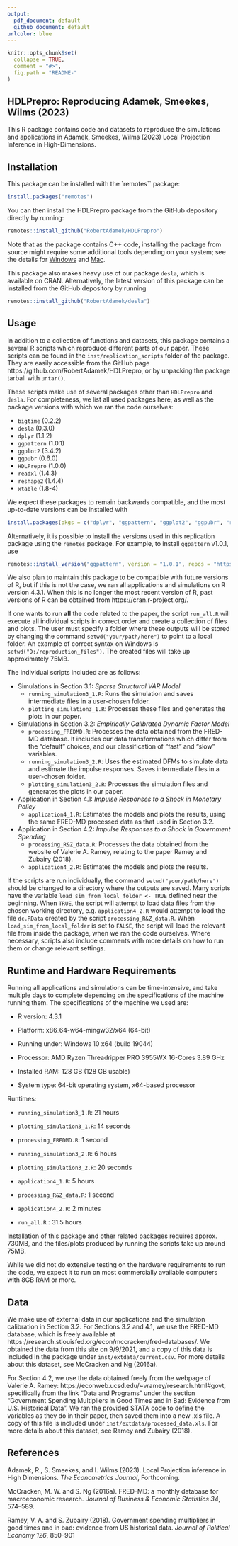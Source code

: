 ```yaml
---
output: 
  pdf_document: default
  github_document: default
urlcolor: blue
---
```


<!-- README.md is generated from README.Rmd. Please edit that file -->

```r
knitr::opts_chunk$set(
  collapse = TRUE,
  comment = "#>",
  fig.path = "README-"
)
```

## HDLPrepro: Reproducing Adamek, Smeekes, Wilms (2023)

This R package contains code and datasets to reproduce the
    simulations and applications in Adamek, Smeekes, Wilms (2023) Local
    Projection Inference in High-Dimensions.
    
## Installation
This package can be installed with the `remotes`` package:
``` r
install.packages("remotes")
```
You can then install the HDLPrepro package from the GitHub depository directly by running:
```r
remotes::install_github("RobertAdamek/HDLPrepro")
```
Note that as the package contains C++ code, installing the package from source might require some additional tools depending on your system; see the details for [Windows](https://cran.r-project.org/bin/windows/Rtools/) and [Mac](https://mac.r-project.org/tools/).

This package also makes heavy use of our package `desla`, which is available on CRAN. Alternatively, the latest version of this package can be installed from the GitHub depository by running
```r
remotes::install_github("RobertAdamek/desla")
```
## Usage
In addition to a collection of functions and datasets, this package contains a several R scripts which reproduce different parts of our paper. These scripts can be found in the `inst/replication_scripts` folder of the package. They are easily accessible from the GitHub page https://github.com/RobertAdamek/HDLPrepro, or by unpacking the package tarball with `untar()`. 

These scripts make use of several packages other than `HDLPrepro` and `desla`. For completeness, we list all used packages here, as well as the package versions with which we ran the code ourselves:

- `bigtime` (0.2.2)
- `desla` (0.3.0)
- `dplyr` (1.1.2)
- `ggpattern` (1.0.1)
- `ggplot2` (3.4.2)
- `ggpubr` (0.6.0)
- `HDLPrepro` (1.0.0)
- `readxl` (1.4.3)
- `reshape2` (1.4.4)
- `xtable` (1.8-4)

We expect these packages to remain backwards compatible, and the most up-to-date versions can be installed with
```r
install.packages(pkgs = c("dplyr", "ggpattern", "ggplot2", "ggpubr", "readxl", "reshape2"))
```
Alternatively, it is possible to install the versions used in this replication package using the `remotes` package. For example, to install `ggpattern` v1.0.1, use
```r
remotes::install_version("ggpattern", version = "1.0.1", repos = "https://cloud.r-project.org")
```

We also plan to maintain this package to be compatible with future versions of R, but if this is not the case, we ran all applications and simulations on R version 4.3.1. When this is no longer the most recent version of R, past versions of R can be obtained from https://cran.r-project.org/.

If one wants to run **all** the code related to the paper, the script `run_all.R` will execute all individual scripts in correct order and create a collection of files and plots. The user must specify a folder where these outputs will be stored by changing the command `setwd("your/path/here")` to point to a local folder. An example of correct syntax on Windows is `setwd("D:/reproduction_files")`. The created files will take up approximately 75MB.

The individual scripts included are as follows:

- Simulations in Section 3.1: *Sparse Structural VAR Model*
  - `running_simulation3_1.R`: Runs the simulation and saves intermediate files in a user-chosen folder.
  - `plotting_simulation3_1.R`: Processes these files and generates the plots in our paper. 
- Simulations in Section 3.2: *Empirically Calibrated Dynamic Factor Model*
  - `processing_FREDMD.R`: Processes the data obtained from the FRED-MD database. It includes our data transformations which differ from the "default" choices, and our classification of "fast" and "slow" variables.
  - `running_simulation3_2.R`: Uses the estimated DFMs to simulate data and estimate the impulse responses. Saves intermediate files in a user-chosen folder.
  - `plotting_simulation3_2.R`: Processes the simulation files and generates the plots in our paper.
- Application in Section 4.1: *Impulse Responses to a Shock in Monetary Policy*
  - `application4_1.R`: Estimates the models and plots the results, using the same FRED-MD processed data as that used in Section 3.2.
- Application in Section 4.2: *Impulse Responses to a Shock in Government Spending*
  - `processing_R&Z_data.R`: Processes the data obtained from the website of Valerie A. Ramey, relating to the paper Ramey and Zubairy (2018). 
  - `application4_2.R`: Estimates the models and plots the results.


If the scripts are run individually, the command `setwd("your/path/here")` should be changed to a directory where the outputs are saved. Many scripts have the variable `load_sim_from_local_folder <- TRUE` defined near the beginning. When `TRUE`, the script will attempt to load data files from the chosen working directory, e.g. `application4_2.R` would attempt to load the file `dc.RData` created by the script `processing_R&Z_data.R`. When `load_sim_from_local_folder` is set to `FALSE`, the script will load the relevant file from inside the package, when we ran the code ourselves. Where necessary, scripts also include comments with more details on how to run them or change relevant settings.

## Runtime and Hardware Requirements
Running all applications and simulations can be time-intensive, and take multiple days to complete depending on the specifications of the machine running them. The specifications of the machine we used are:
 
- R version: 4.3.1

- Platform: x86_64-w64-mingw32/x64 (64-bit)

- Running under: Windows 10 x64 (build 19044)

- Processor:  AMD Ryzen Threadripper PRO 3955WX 16-Cores 3.89 GHz

- Installed RAM:  128 GB (128 GB usable)

- System type:  64-bit operating system, x64-based processor

Runtimes:

- `running_simulation3_1.R`: 21 hours

- `plotting_simulation3_1.R`: 14 seconds
 
- `processing_FREDMD.R`: 1 second

- `running_simulation3_2.R`: 6 hours

- `plotting_simulation3_2.R`: 20 seconds

- `application4_1.R`: 5 hours

- `processing_R&Z_data.R`: 1 second

- `application4_2.R`: 2 minutes

- `run_all.R` : 31.5 hours

Installation of this package and other related packages requires approx. 730MB, and the files/plots produced by running the scripts take up around 75MB.

While we did not do extensive testing on the hardware requirements to run the code, we expect it to run on most commercially available computers with 8GB RAM or more.

## Data
We make use of external data in our applications and the simulation calibration in Section 3.2. For Sections 3.2 and 4.1, we use the FRED-MD database, which is freely available at https://research.stlouisfed.org/econ/mccracken/fred-databases/. We obtained the data from this site on 9/9/2021, and a copy of this data is included in the package under `inst/extdata/current.csv`. For more details about this dataset, see McCracken and Ng (2016a).

For Section 4.2, we use the data obtained freely from the webpage of Valerie A. Ramey: https://econweb.ucsd.edu/~vramey/research.html#govt, specifically from the link "Data and Programs" under the section "Government Spending Multipliers in Good Times and in Bad: Evidence from U.S. Historical Data". We ran the provided STATA code to define the variables as they do in their paper, then saved them into a new .xls file. A copy of this file is included under `inst/extdata/processed_data.xls`. For more details about this dataset, see Ramey and Zubairy (2018).

## References
Adamek, R., S. Smeekes, and I. Wilms (2023). Local Projection inference in High Dimensions. *The Econometrics Journal*, Forthcoming. 

McCracken, M. W. and S. Ng (2016a). FRED-MD: a monthly database for macroeconomic research. *Journal of Business & Economic Statistics 34*, 574–589.

Ramey, V. A. and S. Zubairy (2018). Government spending multipliers in good times and in bad: evidence from US historical data. *Journal of Political Economy 126*, 850–901